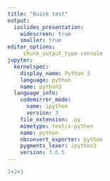 ```yaml
---
title: "Quick test"
output:
  ioslides_presentation:
    widescreen: true
    smaller: true
editor_options:
     chunk_output_type console
jupyter:
  kernelspec:
    display_name: Python 3
    language: python
    name: python3
  language_info:
    codemirror_mode:
      name: ipython
      version: 3
    file_extension: .py
    mimetype: text/x-python
    name: python
    nbconvert_exporter: python
    pygments_lexer: ipython3
    version: 3.6.5
---
```


```python
1+2+3
```

```python

```
